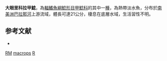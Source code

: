 {{Speciesbox
| taxon = Ricola macrops
| binomial_authority = {{le|查爾斯·塔特·里根|Charles Tate Regan|Regan}}, 1904
| status = NE
| status_system = IUCN3.1
| synonyms = *''Loricaria macrops'', Regan, 1904
}}

'''大眼里科拉甲鯰'''，為[[輻鰭魚綱|輻鰭魚綱]][[鯰形目|鯰形目]][[甲鯰科|甲鯰科]]的其中一[[種|種]]，為熱帶淡水魚，分布於[[南美洲|南美洲]][[巴拉那河|巴拉那河]]上游流域，體長可達21公分，棲息在底層水域，生活習性不明。

==参考文献==
*{{FishBase_species|genus=Ricola|species=macrops|year=2014|month=11}}

{{taxonbar}}
[[Category:甲鯰科|RM]]
[[Category:里科拉甲鯰屬|macrops]]
[[Category:1904年描述的魚類|R]]